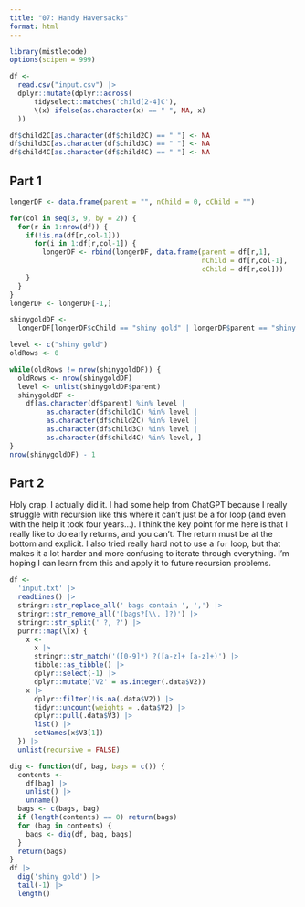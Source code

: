 ```yaml
---
title: "07: Handy Haversacks"
format: html
---
```


```r
library(mistlecode)
options(scipen = 999)

df <- 
  read.csv("input.csv") |>
  dplyr::mutate(dplyr::across(
      tidyselect::matches('child[2-4]C'), 
      \(x) ifelse(as.character(x) == " ", NA, x)
  ))

df$child2C[as.character(df$child2C) == " "] <- NA
df$child3C[as.character(df$child3C) == " "] <- NA
df$child4C[as.character(df$child4C) == " "] <- NA
```

## Part 1

```r
longerDF <- data.frame(parent = "", nChild = 0, cChild = "")

for(col in seq(3, 9, by = 2)) {
  for(r in 1:nrow(df)) {
    if(!is.na(df[r,col-1]))
      for(i in 1:df[r,col-1]) {
        longerDF <- rbind(longerDF, data.frame(parent = df[r,1], 
                                               nChild = df[r,col-1], 
                                               cChild = df[r,col]))
    }
  }
}
longerDF <- longerDF[-1,]
```

```r
shinygoldDF <- 
  longerDF[longerDF$cChild == "shiny gold" | longerDF$parent == "shiny gold",]
```

```r
level <- c("shiny gold")
oldRows <- 0

while(oldRows != nrow(shinygoldDF)) {
  oldRows <- nrow(shinygoldDF)
  level <- unlist(shinygoldDF$parent)
  shinygoldDF <-
    df[as.character(df$parent) %in% level |
         as.character(df$child1C) %in% level |
         as.character(df$child2C) %in% level |
         as.character(df$child3C) %in% level |
         as.character(df$child4C) %in% level, ]
}
nrow(shinygoldDF) - 1
```

## Part 2

Holy crap. I actually did it. I had some help from ChatGPT because I really struggle with recursion like this where it can't just be a for loop (and even with the help it took four years...). I think the key point for me here is that I really like to do early returns, and you can't. The return must be at the bottom and explicit. I also tried really hard not to use a `for` loop, but that makes it a lot harder and more confusing to iterate through everything. I'm hoping I can learn from this and apply it to future recursion problems.

```r
df <-
  'input.txt' |>
  readLines() |> 
  stringr::str_replace_all(' bags contain ', ',') |>
  stringr::str_remove_all('(bags?[\\. ]?)') |>
  stringr::str_split(' ?, ?') |>
  purrr::map(\(x) {
    x <-
      x |>
      stringr::str_match('([0-9]*) ?([a-z]+ [a-z]+)') |>
      tibble::as_tibble() |>
      dplyr::select(-1) |>
      dplyr::mutate('V2' = as.integer(.data$V2))
    x |>
      dplyr::filter(!is.na(.data$V2)) |>
      tidyr::uncount(weights = .data$V2) |>
      dplyr::pull(.data$V3) |>
      list() |>
      setNames(x$V3[1])
  }) |>
  unlist(recursive = FALSE)
```

```r
dig <- function(df, bag, bags = c()) {
  contents <- 
    df[bag] |>
    unlist() |>
    unname()
  bags <- c(bags, bag)
  if (length(contents) == 0) return(bags)
  for (bag in contents) {
    bags <- dig(df, bag, bags)
  }
  return(bags)
}
df |>
  dig('shiny gold') |>
  tail(-1) |>
  length()
```
